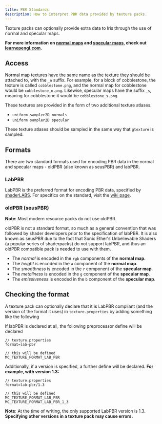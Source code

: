 ```yaml
---
title: PBR Standards
description: How to interpret PBR data provided by texture packs.
---
```


Texture packs can optionally provide extra data to Iris through the use of normal and specular maps.

**For more information on [normal maps](https://learnopengl.com/Advanced-Lighting/Normal-Mapping) and [specular maps](https://learnopengl.com/Lighting/Lighting-maps), check out [learnopengl.com](https://learnopengl.com).**

## Access

Normal map textures have the same name as the texture they should be attached to, with the `_n` suffix. For example, for a block of cobblestone, the texture is called `cobblestone.png`, and the normal map for cobblestone would be `cobblestone_n.png`. Likewise, specular maps have the suffix `_s`, meaning for cobblestone it would be `cobblestone_s.png`.

These textures are provided in the form of two additional texture atlases.
- `uniform sampler2D normals`
- `uniform sampler2D specular`

These texture atlases should be sampled in the same way that `gtexture` is sampled.

## Formats
There are two standard formats used for encoding PBR data in the normal and specular maps - oldPBR (also known as seusPBR) and labPBR.

### LabPBR
LabPBR is the preferred format for encoding PBR data, specified by [shaderLABS](https://shaderlabs.org/). For specifics on the standard, visit the [wiki page](https://shaderlabs.org/wiki/LabPBR_Material_Standard).

### oldPBR (seusPBR)

**Note:** Most modern resource packs do not use oldPBR.

oldPBR is not a standard format, so much as a general convention that was followed by shader developers prior to the specification of labPBR. It is also known as seusPBR due to the fact that Sonic Ether's Unbelievable Shaders (a popular series of shaderpacks) do not support labPBR, and thus an oldPBR compatible pack is needed to use with them.

- The *normal* is encoded in the `rgb` components of the **normal map**.
- The *height* is encoded in the `a` component of the **normal map**.
- The *smoothness* is encoded in the `r` component of the **specular map**.
- The *metallness* is encoded in the `g` component of the **specular map**.
- The *emissiveness* is encoded in the `b` component of the **specular map**.

## Checking the format
A texture pack can optionally declare that it is LabPBR compliant (and the version of the format it uses) in `texture.properties` by adding something like the following


If labPBR is declared at all, the following preprocessor define will be declared
```
// texture.properties
format=lab-pbr
```
```
// this will be defined
MC_TEXTURE_FORMAT_LAB_PBR
```

Additionally, if a version is specified, a further define will be declared. **For example, with version 1.3:**
```
// texture.properties
format=lab-pbr/1.3
```
```
// this will be defined
MC_TEXTURE_FORMAT_LAB_PBR
MC_TEXTURE_FORMAT_LAB_PBR_1_3
```

**Note:** At the time of writing, the only supported LabPBR version is 1.3. **Specifying other versions in a texture pack may cause errors.**

